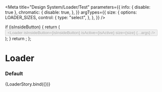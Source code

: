 

<Meta
  title="Design System/Loader/Test"
  parameters={{
    info: { disable: true },
    chromatic: {
      disable: true,
    },
  }}
  argTypes={{
    size: {
      options: LOADER_SIZES,
      control: {
        type: "select",
      },
    },
  }}
/>

  if (isInsideButton) {
    return (
      <Button buttonType="primary" disabled={!isActive}>
        <Loader
          isInsideButton={isInsideButton}
          isActive={isActive}
          size={size}
          {...args}
        />
      </Button>
    );
  }
  return <Loader size={size} />;
};

# Loader

### Default

<Preview>
  <Story
    name="default"
    args={{
      isInsideButton: false,
      size: Loader.defaultProps.size,
      isActive: Loader.defaultProps.isActive,
    }}
  >
    {LoaderStory.bind({})}
  </Story>
</Preview>
